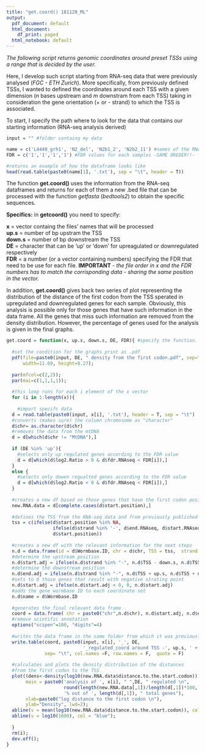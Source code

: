 ```yaml
---
title: "get.coord() 181120_ML"
output:
  pdf_document: default
  html_document:
    df_print: paged
  html_notebook: default
---
```

*The following script returns genomic coordinates around preset TSSs using a range that is decided by the user.* 

Here, I develop such script starting from RNA-seq data that were previously analysed (*FGC - ETH Zurich*). More specifically, from previously defined TSSs, I wanted to defined the coordinates around each TSS with a given dimension (*n* bases upstream and *m* downstram from each TSS) taking in consideration the gene orientation (+ or - strand) to which the TSS is associated.

To start, I specify the path where to look for the data that contains our starting information (RNA-seq analysis derived)
```r
input = "" #folder containg my data

name = c('L4440_grh1', 'N2_del', 'N2b1_2', 'N2b2_11') #names of the RNA-seq data table
FDR = c('1','1','1','1') #FDR values for each samples -SAME OREDER!!-

#returns an example of how the dataframe looks like
head(read.table(paste0(name[1], '.txt'), sep = "\t", header = T)) 
```

The function **get.coord()** uses the information from the RNA-seq dataframes and returns for each of them a new .bed file that can be processed with the function *getfasta* (*bedtools2*) to obtain the specific sequences.

**Specifics:**
in **getcoord()** you need to specify:

**x** = vector containg the files' names that will be processed  
**up.s** = number of bp upstram the TSS  
**down.s** = number of bp downstream the TSS  
**DE** = character that can be 'up' or 'down' for upreagulated or downregulated respectively  
**FDR** = a number (or a vector containing numbers) specifying the FDR that need to be use for each file. **IMPORTANT** - *the file order in x and the FDR numbers has to match the corrisponding data - sharing the same position in the vector.*

In addition, **get.coord()** gives back two series of plot representing the distribution of the distance of the first codon from the TSS sperated in upregulated and downregulated genes for each sample. Obviously, this analysis is possible only for those genes that have such information in the data frame. All the genes that miss such information are removed from the density distribution. However, the percentage of genes used for the analysis is given in the final graphs.

```r

get.coord = function(x, up.s, down.s, DE, FDR){ #specify the function.
  
  #set the condition for the graphs print as .pdf
  pdf(file=paste0(input, DE, " density from the first codon.pdf", sep=""), 
      width=11.69, height=8.27);
  
  par(mfcol=c(2,2));
  par(mai=c(1,1,1,1));
  
  #this loop runs for each i element of the x vector
  for (i in 1:length(x)){
  
    #import specifc data  
  d = read.table(paste0(input, x[i], '.txt'), header = T, sep = "\t") 
  #converts (makes sure) the column chromosome as "character"
  d$chr= as.character(d$chr) 
  #removes the data from the mtDNA
  d = d[which(d$chr != "MtDNA"),] 
  
  if (DE %in% 'up'){
    #selects only up regulated genes according to the FDR value
    d = d[which(d$log2.Ratio > 0 & d$fdr.RNAseq < FDR[i]),] 
  }
  else {
    #selects only dowen regualted genes according to the FDR value
    d = d[which(d$log2.Ratio < 0 & d$fdr.RNAseq < FDR[i]),] 
  }
  
  #creates a new df based on those genes that have the first codon position
  new.RNA.data = d[complete.cases(d$start.position),] 
  
  #defines the TSS from the RNA-seq data and from previously published data (check table)
  tss = c(ifelse(d$start.position %in% NA,
                 ifelse(d$strand %in% '-', d$end.RNAseq, d$start.RNAseq), 
                 d$start.position)) 
  
  #creates a new df with the relevant information for the next steps
  n.d = data.frame(id = d$Wormbase.ID, chr = d$chr, TSS = tss,  strand =d$strand) 
  #determine the upstream position
  n.d$start.adj = ifelse(n.d$strand %in% "-", n.d$TSS - down.s, n.d$TSS - up.s)
  #determine the downstream position
  n.d$end.adj = ifelse(n.d$strand %in% "-", n.d$TSS + up.s, n.d$TSS + down.s)
  #sets to 0 those genes that result with negative strating point
  n.d$start.adj = ifelse(n.d$start.adj < 0, 0, n.d$start.adj)
  #adds the gene wormbase ID to each coordinate set
  n.d$name = d$Wormbase.ID
  
  #generates the final relevant data frame
  coord = data.frame( chr = paste0("chr",n.d$chr), n.d$start.adj, n.d$end.adj, n.d$name)
  #remove scintific annotation
  options("scipen"=100, "digits"=4)
  
  #writes the data frame in the same folder from which it was previously loaded
  write.table(coord, paste0(input, x[i], '_', DE, 
                            '_regulated_coord around TSS -', up.s, ' +', down.s, '.bed'),
              sep= "\t", col.names =F, row.names = F,  quote = F)
  
  #calculates and plots the density distribution of the distances 
  #from the first codon to the TSS
  plot((dens<-density(log10(new.RNA.data$distance.to.the.start.codon))),
       main = paste0('analysis of ', x[i], " ",DE, " regulated \n",
                     round(length(new.RNA.data[,1])/length(d[,1])*100, digits = 2), 
                     '% out of ', length(d[,1]), " total genes"),
       xlab=paste0("log distance to the first codon \n"), 
       ylab="Density", lwd=2);
  abline(v = mean(log10(new.RNA.data$distance.to.the.start.codon)), col = "red");
  abline(v = log10(1000), col = "blue");
  
  }
  rm(i);
  dev.off();
}
```

